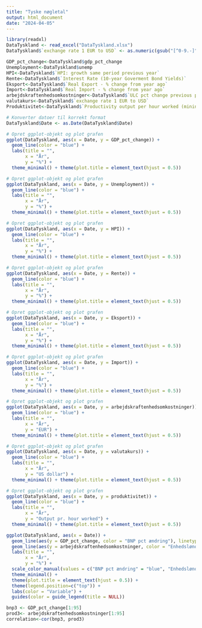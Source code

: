 ```yaml
---
title: "Tyske nøgletal"
output: html_document
date: "2024-04-05"
---
```



```r
library(readxl)
DataTyskland <- read_excel("DataTyskland.xlsx")
DataTyskland$`exchange rate 1 EUR to USD` <- as.numeric(gsub("[^0-9.-]", "", DataTyskland$`exchange rate 1 EUR to USD`))
```

```r
GDP_pct_change<-DataTyskland$gdp_pct_change
Unemployment<-DataTyskland$unemp
HPI<-DataTyskland$`HPI: growth same period previous year`
Rente<-DataTyskland$`Interest Rate (10-year Goverment Bond Yields)`
Eksport<-DataTyskland$`Real Export - % change from year ago`
Import<-DataTyskland$`Real Import - % change from year ago`
arbejdskraftenhedsomkostninger<-DataTyskland$`ULC pct change previous period`
valutakurs<-DataTyskland$`exchange rate 1 EUR to USD`
Produktivitet<-DataTyskland$`Productivity output per hour worked (mining and manufacturing)`
```

```r
# Konverter datoer til korrekt format
DataTyskland$Date <- as.Date(DataTyskland$Date)

# Opret ggplot-objekt og plot grafen
ggplot(DataTyskland, aes(x = Date, y = GDP_pct_change)) +
  geom_line(color = "blue") +
  labs(title = "",
       x = "År",
       y = "%") +
  theme_minimal() + theme(plot.title = element_text(hjust = 0.5))
```


```r
# Opret ggplot-objekt og plot grafen
ggplot(DataTyskland, aes(x = Date, y = Unemployment)) +
  geom_line(color = "blue") +
  labs(title = "",
       x = "År",
       y = "%") +
  theme_minimal() + theme(plot.title = element_text(hjust = 0.5))
```


```r
# Opret ggplot-objekt og plot grafen
ggplot(DataTyskland, aes(x = Date, y = HPI)) +
  geom_line(color = "blue") +
  labs(title = "",
       x = "År",
       y = "%") +
  theme_minimal() + theme(plot.title = element_text(hjust = 0.5))
```


```r
# Opret ggplot-objekt og plot grafen
ggplot(DataTyskland, aes(x = Date, y = Rente)) +
  geom_line(color = "blue") +
  labs(title = "",
       x = "År",
       y = "%") +
  theme_minimal() + theme(plot.title = element_text(hjust = 0.5))
```

```r
# Opret ggplot-objekt og plot grafen
ggplot(DataTyskland, aes(x = Date, y = Eksport)) +
  geom_line(color = "blue") +
  labs(title = "",
       x = "År",
       y = "%") +
  theme_minimal() + theme(plot.title = element_text(hjust = 0.5))
```


```r
# Opret ggplot-objekt og plot grafen
ggplot(DataTyskland, aes(x = Date, y = Import)) +
  geom_line(color = "blue") +
  labs(title = "",
       x = "År",
       y = "%") +
  theme_minimal() + theme(plot.title = element_text(hjust = 0.5))
```


```r
# Opret ggplot-objekt og plot grafen
ggplot(DataTyskland, aes(x = Date, y = arbejdskraftenhedsomkostninger)) +
  geom_line(color = "blue") +
  labs(title = "",
       x = "År",
       y = "EUR") +
  theme_minimal() + theme(plot.title = element_text(hjust = 0.5))
```


```r
# Opret ggplot-objekt og plot grafen
ggplot(DataTyskland, aes(x = Date, y = valutakurs)) +
  geom_line(color = "blue") +
  labs(title = "",
       x = "År",
       y = "US dollar") +
  theme_minimal() + theme(plot.title = element_text(hjust = 0.5))
```


```r
# Opret ggplot-objekt og plot grafen
ggplot(DataTyskland, aes(x = Date, y = produktivitet)) +
  geom_line(color = "blue") +
  labs(title = "",
       x = "År",
       y = "Output pr. hour worked") +
  theme_minimal() + theme(plot.title = element_text(hjust = 0.5))
```

```r
ggplot(DataTyskland, aes(x = Date)) +
  geom_line(aes(y = GDP_pct_change, color = "BNP pct ændring"), linetype = "solid") +
  geom_line(aes(y = arbejdskraftenhedsomkostninger, color = "Enhedslønomkostninger pct ændring"), linetype = "solid")+ # Tilføjelse af linje for enhedslønomkostninger
  labs(title = "",
       x = "År",
       y = "%") +
  scale_color_manual(values = c("BNP pct ændring" = "blue", "Enhedslønomkostninger pct ændring" = "red")) +  # Justér farverne efter behov
  theme_minimal() +
  theme(plot.title = element_text(hjust = 0.5)) +
  theme(legend.position=c("top")) +
  labs(color = "Variable") +
  guides(color = guide_legend(title = NULL))
```




```r
bnp3 <- GDP_pct_change[1:95]
prod3<- arbejdskraftenhedsomkostninger[1:95]
correlation<-cor(bnp3, prod3)
```






